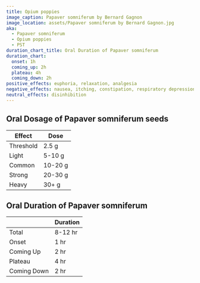```yaml
---
title: Opium poppies
image_caption: Papaver somniferum by Bernard Gagnon
image_location: assets/Papaver somniferum by Bernard Gagnon.jpg
aka:
  - Papaver somniferum
  - Opium poppies
  - PST
duration_chart_title: Oral Duration of Papaver somniferum
duration_chart:
  onset: 1h
  coming_up: 2h
  plateau: 4h
  coming_down: 2h
positive_effects: euphoria, relaxation, analgesia
negative_effects: nausea, itching, constipation, respiratory depression
neutral_effects: disinhibition
---
```


## Oral Dosage of Papaver somniferum seeds
| Effect | Dose |
| --- | --- |
| Threshold | 2.5 g |
| Light | 5-10 g |
| Common | 10-20 g |
| Strong | 20-30 g |
| Heavy | 30+ g |


<Chart title={frontmatter.duration_chart_title} data={frontmatter.duration_chart} />

## Oral Duration of Papaver somniferum
|  | Duration |
| --- | --- |
| Total | 8-12 hr |
| Onset | 1 hr |
| Coming Up | 2 hr |
| Plateau | 4 hr |
| Coming Down | 2 hr |





